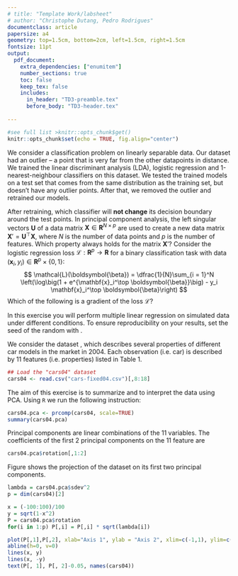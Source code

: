 ```yaml
---
# title: "Template Work/labsheet"
# author: "Christophe Dutang, Pedro Rodrigues"
documentclass: article
papersize: a4
geometry: top=1.5cm, bottom=2cm, left=1.5cm, right=1.5cm
fontsize: 11pt
output: 
  pdf_document:
    extra_dependencies: ["enumitem"]
    number_sections: true
    toc: false
    keep_tex: false
    includes:
      in_header: "TD3-preamble.tex"
      before_body: "TD3-header.tex"
      
---
```


<!-- see help at https://bookdown.org/yihui/rmarkdown-cookbook/latex-output.html -->

```r
#see full list >knitr::opts_chunk$get()
knitr::opts_chunk$set(echo = TRUE, fig.align="center")
```

\section*{$\blacktriangleright$~Exercise 1 (credits to EPFL CS-433)}
We consider a classification problem on linearly separable data. Our dataset had an outlier -- a point that is very far from the other datapoints in distance. We trained the linear discriminant analysis (LDA), logistic regression and 1-nearest-neighbour classifiers on this dataset. We tested the trained models on a test set that comes from the same distribution as the training set, but doesn’t have any outlier points. After that, we removed the outlier and retrained our models.

After retraining, which classifier will **not change** its decision boundary around the test points.
\begin{itemize}
\item[(A)] Logistic regression.
\item[(B)] 1-nearest-neighbors classifier.
\item[(C)] LDA.
\item[(D)] None of them.
\end{itemize}

\section*{$\blacktriangleright$~Exercise 2 (credits to EPFL CS-433)}
In principal component analysis, the left singular vectors $\mathbf{U}$ of a data matrix $\mathbf{X} \in \mathbf{R}^{N \times p}$ are used to create a new data matrix $\mathbf{X}' = \mathbf{U}^\top\mathbf{X}$, where $N$ is the number of data points and $p$ is the number of features. Which property always holds for the matrix $\mathbf{X}'$?
\begin{itemize}
 \renewcommand{\labelitemi}{\scriptsize$\square$}
\item[(A)] $\mathbf{X}'$ is a square matrix.
\item[(B)] The mean of any row $\mathbf{X}'_i$ is 0
\item[(C)] $\mathbf{X}'$ has only positive values.
\item[(D)] For any two rows $i, j$ with $i\neq j$ from $\mathbf{X}'$, the dot product between the rows $\mathbf{X}'_i$ and $\mathbf{X}'_j$ is 0.
\end{itemize}

\section*{$\blacktriangleright$~Exercise 3 (credits to EPFL CS-433)}
Consider the logistic regression loss $\mathcal{L}: \mathbf{R}^p \to \mathbf{R}$ for a binary classification task with data $(\mathbf{x}_i, y_i) \in \mathbf{R}^p \times \{0, 1\}$:
$$
\mathcal{L}(\boldsymbol{\beta}) = \dfrac{1}{N}\sum_{i = 1}^N \left(\log\big(1 + e^{\mathbf{x}_i^\top \boldsymbol{\beta}}\big) - y_i \mathbf{x}_i^\top \boldsymbol{\beta}\right)
$$
Which of the following is a gradient of the loss $\mathcal{L}$?
\begin{itemize}
 \renewcommand{\labelitemi}{\scriptsize$\square$}
\item[(A)] $\nabla \mathcal{L}(\boldsymbol{\beta}) = \dfrac{1}{N}\displaystyle\sum_{i = 1}^N \left(\mathbf{x}_i \dfrac{e^{\mathbf{x}_i^\top \boldsymbol{\beta}}}{1 + e^{\mathbf{x}_i^\top \boldsymbol{\beta}}} - y_i \mathbf{x}_i^\top \boldsymbol{\beta}\right)$
\item[(B)] $\nabla \mathcal{L}(\boldsymbol{\beta}) = \dfrac{1}{N}\displaystyle\sum_{i = 1}^N \mathbf{x}_i\left(y_i - \dfrac{e^{\mathbf{x}_i^\top \boldsymbol{\beta}}}{1 + e^{\mathbf{x}_i^\top \boldsymbol{\beta}}}\right)$
\item[(C)] $\nabla \mathcal{L}(\boldsymbol{\beta}) = \dfrac{1}{N}\displaystyle\sum_{i = 1}^N \mathbf{x}_i\left(\dfrac{1}{1 + e^{-\mathbf{x}_i^\top \boldsymbol{\beta}}} - y_i\right)$
\item[(D)] None of the above.
\end{itemize}

\newpage
\section*{$\blacktriangleright$~Exercise 4}
In this exercise you will perform multiple linear regression on simulated data under different conditions. To ensure reproducibility on your results, set the seed of the random with \code{set.seed(0)}. 

\begin{enumerate}
\item[(a)] Simulate a dataset of size $N = 1000$ of the following generating model:
\begin{equation*}
\begin{array}{rcl}
X_{1,i} &=& \varepsilon_{1,i} \\[0.25em]
X_{2,i} &=& 3X_{1,i} + \varepsilon_{2,i} \\[0.25em]
Y_{i} &=& X_{2,i} + X_{1,i} + 2 + \varepsilon_{3,i}
\end{array}
\end{equation*}
where $i \in \{1,\dots, N\}$ and the $\varepsilon_{ij}$ are independent $\mathcal{N}(0,1)$ random variables. For a given $i$, what is the distribution of $(X_{1,i}, X_{2,i})$? Plot the clouds of points of the simulated values of $(X_{1,i}, X_{2,i})_{i=1, \dots, n}$. What is its shape? Can you write an analytical formula for it?

\item[(b)] Let us consider the following two regression models:
\begin{equation*}
\begin{array}{rrcl}
\text{Model A:} & Y_i & = & \alpha_1 X_{1,i} + \alpha_0 + \tilde{\varepsilon}_{A,i} \\[0.5em]
\text{Model B:} & Y_i & = & \beta_2 X_{2,i} + \beta_0 + \tilde{\varepsilon}_{B,i}
\end{array}
\end{equation*}
where $\tilde{\varepsilon}_{A,i} \sim \mathcal{N}(0, \sigma_A^2)$ and $\tilde{\varepsilon}_{B,i} \sim \mathcal{N}(0, \sigma_B^2)$. What should be the values of $\hat{\alpha}_0, \hat{\alpha}_1, \hat{\sigma}_A^2, \hat{\beta}_0, \hat{\beta}_2, \hat{\sigma}_B^2$ when $N \to \infty$? Consider $N = 1000$ and check whether the estimates of the parameters are close to the true values that you've calculated. Now do \code{set.seed(3)} and simulate again a dataset $X_{1,i}, X_{2,i}, Y_i$ for $n = 10$. Estimate the parameters. What happens?

\item[(c)] Let us now consider the full model
$$
Y_i = \gamma_2 X_{2, i} + \gamma_1 X_{1, i} + \gamma_0 + \varepsilon_i
$$
where $i \in \{1,\dots, n\}$ and the $\varepsilon_i$ are independent $\mathcal{N}(0, \sigma^2)$ random variables. For the previously simulated data with $n = 10$, estimate $\hat{\gamma}_0, \hat{\gamma}_1, \hat{\gamma}_2, \hat{\sigma}^2$ and compare them with the parameters obtained in item (b). What can you say about the effects of $X_1$ and $X_2$ on $Y$? And about their correlation?
\end{enumerate}

\section*{$\blacktriangleright$~Exercise 5}
We consider the dataset \code{cars04}, which describes several properties of
different car models in the market in 2004. Each observation (i.e. car) is described by 11 features (i.e. properties) listed in Table 1.

\begin{table}[!hbt]
\begin{tabular}{ll}
Variable & Meaning\\
\hline
\code{Retail}  & Builder recommended price(US\$)\\
\code{Dealer}  & Seller price (US\$)\\
\code{Engine}  & Motor capacity  (liters)\\
\code{Cylinders}  & Number of cylinders in the motor\\
\code{Horsepower}  &Engine power\\
\code{CityMPG}  & Consumption in city (Miles or gallon; proportional to km/liter)\\
\code{HighwayMPG}  & Consumption on roadway  (Miles or gallon)\\
\code{Weight}  & Weight (pounds)\\
\code{Wheelbase}  & Distance between front and rear wheels (inches)\\
\code{Length}  & Length (inches)\\
\code{Width}   & Width  (inches)\\
\hline
\end{tabular}
\caption{Variable list for \code{cars04}}
\label{tab:cars04:varlist}
\end{table}


```r
## Load the "cars04" dataset
cars04 <- read.csv("cars-fixed04.csv")[,8:18]
```

The aim of this exercise is to summarize and to interpret the data \code{cars04} using PCA. Using `R` we run the following instruction:
```r
cars04.pca <- prcomp(cars04, scale=TRUE)
summary(cars04.pca)
```
\begin{enumerate}
\item[(a)] What is the effect of the argument \code{scale=TRUE} in the result of the PCA?
\item[(b)] Are the first two principal components enough to summarize most of the information (i.e. variance) of the dataset? Justify in terms of the proportion of the total variance that they represent.
\end{enumerate} 
Principal components are linear combinations of the 11 variables. 
The coefficients of the first 2 principal components on the 11 feature are
```r
cars04.pca$rotation[,1:2]
```
\begin{enumerate}[resume]
\item[(c)] What would be a good interpretation for these new variables in terms of the initial features of the dataset?
\end{enumerate} 

Figure \ref{fig:cars04:PCA} shows the projection of the dataset on its first two principal components.

\begin{enumerate}[resume]
\item[(d)] Interpret each quadrant of the figure.
\item[(e)] Can you describe which kind of car Audi RS 6, Ford Expedition 4.6 XLT and Nissan Sentra 1.8 are?
\end{enumerate} 

```r
lambda = cars04.pca$sdev^2
p = dim(cars04)[2]

x = (-100:100)/100
y = sqrt(1-x^2)
P = cars04.pca$rotation
for(i in 1:p) P[,i] = P[,i] * sqrt(lambda[i])

plot(P[,1],P[,2], xlab="Axis 1", ylab = "Axis 2", xlim=c(-1,1), ylim=c(-1,1))
abline(h=0, v=0)
lines(x, y)
lines(x, -y)
text(P[, 1], P[, 2]-0.05, names(cars04))
```


\begin{figure}[htp]
  \centering
  \begin{subfigure}[b]{0.47\textwidth}
```r
x <- (-100:100)/100
y <- sqrt(1-x^2)
lambda = cars04.pca$sdev^2
P = cars04.pca$rotation
for(i in 1:NCOL(P)) 
  P[,i] <- P[,i] * sqrt(lambda[i])

plot(P[,1], P[,2], xlab="Axis 1", ylab = "Axis 2", xlim=c(-1,1), ylim=c(-1,1))
abline(h=0, v=0)
lines(x, y)
lines(x, -y)
text(P[, 1]+0.1*rep(c(1,-1), length=NCOL(cars04)), 
     P[, 2]-0.1*rep(c(1,-1), length=NCOL(cars04)), names(cars04))

```     
     \caption{Variable space}
     \label{fig:cars04:PCA:variable}
  \end{subfigure}
  \hspace{5pt}
  \begin{subfigure}[b]{0.47\textwidth}
```r
somerows <- c("Audi RS 6", "Ford Expedition 4.6 XLT", "Nissan Sentra 1.8")
samplrows <- sample(setdiff(rownames(cars04), somerows), 25)
plot(cars04.pca$x[, 1], cars04.pca$x[, 2], xlab="PC1", ylab="PC2", type="n", xlim=c(-8,8), ylim=c(-4,4))
abline(h=0, v=0)
text(cars04.pca$x[samplrows, 1], cars04.pca$x[samplrows, 2], samplrows, cex=0.6, col="grey40")
text(cars04.pca$x[somerows, 1], cars04.pca$x[somerows, 2], somerows, cex=1.05)
```
    \caption{Individual space}
     \label{fig:cars04:PCA:individual}
  \end{subfigure}
\caption{Principal component representation in the first plane of the variable and of the sample spaces.}
  \label{fig:cars04:PCA}
\end{figure}

